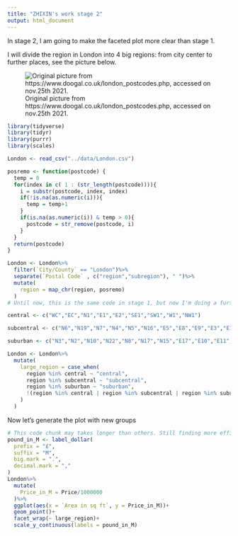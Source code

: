 ```yaml
---
title: "ZHIXIN's work stage 2"
output: html_document
---
```



In stage 2, I am going to make the faceted plot more clear than stage 1.

I will divide the region in London into 4 big regions: from city center to further places, see the picture below.

![Original picture from https://www.doogal.co.uk/london_postcodes.php, accessed on nov.25th 2021.](../extra/London_Region_divide.png)


```r
library(tidyverse)
library(tidyr)
library(purrr)
library(scales)
```


```r
London <- read_csv("../data/London.csv")
```


```r
posremo <- function(postcode) {
  temp = 0
  for(index in c( 1 : (str_length(postcode)))){
    i = substr(postcode, index, index)
    if(!is.na(as.numeric(i))){
      temp = temp+1
    }
    if(is.na(as.numeric(i)) & temp > 0){
      postcode = str_remove(postcode, i)
    }
  }
  return(postcode)
}

London <- London%>%
  filter(`City/County` == "London")%>%
  separate(`Postal Code` , c("region","subregion"), " ")%>%
  mutate(
    region = map_chr(region, posremo)
  )
# Until now, this is the same code in stage 1, but now I'm doing a further step - dividing them by large groups

central <- c("WC","EC","N1","E1","E2","SE1","SW1","W1","NW1")

subcentral <- c("N6","N19","N7","N4","N5","N16","E5","E8","E9","E3","E14","SE16","SE8","SE14","SE4","SE17","SE15","SE5","SE11","SW4","SW8","SW9","SW11","SW3","SW10","SW5","SW7","W2","W8","W9","W11","NW3","NW5","NW6","NW8")

suburban <- c("N3","N2","N10","N22","N8","N17","N15","E17","E10","E11","E20","E15","E7","E12","E6","E13","E16","SE10","SE7","SE3","SE13","SE6","SE23","SE22","SE24","SE21","SE26","SE27","SW2","SW16","SW12","SW17","SW18","SW6","W6","W14","W12","W10","NW10","NW2","NW11")

London <- London%>%
  mutate(
    large_region = case_when(
      region %in% central ~ "central",
      region %in% subcentral ~ "subcentral",
      region %in% suburban ~ "suburban",
      !(region %in% central | region %in% subcentral | region %in% suburban) ~ "other"
    )
  )
```

Now let's generate the plot with new groups

```r
# This code chunk may takes longer than others. Still finding more efficient ways to do it
pound_in_M <- label_dollar(
  prefix = "£", 
  suffix = "M",
  big.mark = ".",
  decimal.mark = ","
)
London%>%
  mutate(
    Price_in_M = Price/1000000
  )%>%
  ggplot(aes(x = `Area in sq ft`, y = Price_in_M))+
  geom_point()+
  facet_wrap(~ large_region)+
  scale_y_continuous(labels = pound_in_M)
```